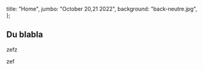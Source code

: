   title: "Home",
  jumbo: "October 20,21 2022",
  background: "back-neutre.jpg",
};

<SecondarySection>

## Du blabla

zefz

zef

</SecondarySection>
